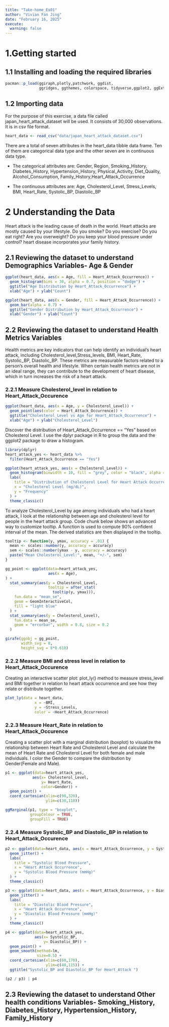 ```yaml
---
title: "Take-home_Ex01"
author: "Vivian Fan Jing"
date: "February 16, 2025"
execute:
  warning: false
---
```


# 1.Getting started

## 1.1 Installing and loading the required libraries

```r
pacman::p_load(ggiraph,plotly,patchwork, ggdist, 
               ggridges, ggthemes, colorspace, tidyverse,ggplot2, ggExtra)
```

## 1.2 Importing data

For the purpose of this exercise, a data file called japan_heart_attack_dataset will be used. It consists of 30,000 observations. It is in csv file format.

```r
heart_data <- read_csv("data/japan_heart_attack_dataset.csv")
```

There are a total of seven attributes in the heart_data tibble data frame. Ten of them are categorical data type and the other seven are in continuous data type.

-   The categorical attributes are: Gender, Region, Smoking_History, Diabetes_History, Hypertension_History, Physical_Activity, Diet_Quality, Alcohol_Consumption, Family_History,Heart_Attack_Occurrence

-   The continuous attributes are: Age, Cholesterol_Level, Stress_Levels, BMI, Heart_Rate, Systolic_BP, Diastolic_BP

# 2 Understanding the Data

Heart attack is the leading cause of death in the world. Heart attacks are mostly caused by your lifestyle. Do you smoke? Do you exercise? Do you eat right? Are you overweight? Do you keep your blood pressure under control? heart disease incorporates your family history.

## 2.1 Reviewing the dataset to understand Demographics Variables- Age & Gender

```r
ggplot(heart_data, aes(x = Age, fill = Heart_Attack_Occurrence)) +
  geom_histogram(bins = 30, alpha = 0.7, position = "dodge") +
  ggtitle("Age Distribution by Heart_Attack_Occurrence") +
  xlab("Age") + ylab("Count")
```

```r
ggplot(heart_data, aes(x = Gender, fill = Heart_Attack_Occurrence)) +
  geom_bar(alpha = 0.7) +
  ggtitle("Gender Distribution by Heart_Attack_Occurrence") +
  xlab("Gender") + ylab("Count")
```

## 2.2 Reviewing the dataset to understand Health Metrics Variables

Health metrics are key indicators that can help identify an individual's heart attack, including Cholesterol_level,Stress_levels, BMI, Heart_Rate, Systolic_BP, Diastolic_BP. These metrics are measurable factors related to a person's overall health and lifestyle. When certain health metrics are not in an ideal range, they can contribute to the development of heart disease, which in turn increases the risk of a heart attack. 

### 2.2.1 Measure Cholesterol_level in relation to Heart_Attack_Occurence

```r
ggplot(heart_data, aes(x = Age, y = Cholesterol_Level)) +
  geom_point(aes(color = Heart_Attack_Occurrence)) +
  ggtitle("Cholesterol_Level vs Age for Heart_Attack_Occurrence") +
  xlab("Age") + ylab("Cholesterol_Level")
```
Discover the distribution of Heart_Attack_Occurrence == "Yes" based on Cholesterol Level. I use the dplyr package in R to group the data and the ggplot2 package to draw a histogram. 

```r
library(dplyr)
heart_attack_yes <- heart_data %>%
  filter(Heart_Attack_Occurrence == "Yes")

ggplot(heart_attack_yes, aes(x = Cholesterol_Level)) +
  geom_histogram(binwidth = 10, fill = "grey", color = "black", alpha = 0.7) +
  labs(
    title = "Distribution of Cholesterol Level for Heart Attack Occurrence",
    x = "Cholesterol Level (mg/dL)",
    y = "Frequency"
  ) +
  theme_classic()
```

To analyze Cholesterol_Level by age among individuals who had a heart attack, I look at the relationship between age and cholesterol level for people in the heart attack group.
Code chunk below shows an advanced way to customize tooltip. A function is used to compute 90% confident interval of the mean. The derived statistics are then displayed in the tooltip.

```r
tooltip <- function(y, ymax, accuracy = .01) {
  mean <- scales::number(y, accuracy = accuracy)
  sem <- scales::number(ymax - y, accuracy = accuracy)
  paste("Mean Cholesterol_Level:", mean, "+/-", sem)
}

gg_point <- ggplot(data=heart_attack_yes, 
                   aes(x = Age),
) +
  stat_summary(aes(y = Cholesterol_Level, 
                   tooltip = after_stat(  
                     tooltip(y, ymax))),  
    fun.data = "mean_se", 
    geom = GeomInteractiveCol,  
    fill = "light blue"
  ) +
  stat_summary(aes(y = Cholesterol_Level),
    fun.data = mean_se,
    geom = "errorbar", width = 0.8, size = 0.2
  )

girafe(ggobj = gg_point,
       width_svg = 8,
       height_svg = 8*0.618)
```

### 2.2.2 Measure BMI and stress level in relation to Heart_Attack_Occurence

Creating an interactive scatter plot: plot_ly() method to measure stress_level and BMI together in relation to heart attack occurrence and see how they relate or distribute together.

```r
plot_ly(data = heart_data, 
             x = ~BMI, 
             y = ~Stress_Levels,
             color = ~Heart_Attack_Occurrence)
```


### 2.2.3 Measure Heart_Rate in relation to Heart_Attack_Occurence

Creating a scatter plot with a marginal distribution (boxplot) to visualize the relationship between Heart Rate and Cholesterol Level and calculate the mean of Heart Rate and Cholesterol Level for both female and male individuals. I color the Gender to compare the distribution by Gender(Female and Male).

```r
p1 <- ggplot(data=heart_attack_yes, 
            aes(x= Cholesterol_Level, 
                y= Heart_Rate, 
                color=Gender)) +
  geom_point() +
  coord_cartesian(xlim=c(90,320),
                  ylim=c(30,110))

ggMarginal(p1, type = "boxplot",
           groupColour = TRUE, 
           groupFill = TRUE)
```

### 2.2.4 Measure Systolic_BP and Diastolic_BP in relation to Heart_Attack_Occurence

```r
p2 <- ggplot(data=heart_data, aes(x = Heart_Attack_Occurrence, y = Systolic_BP , color = Heart_Attack_Occurrence)) +
  geom_jitter() +
  labs(
    title = "Systolic Blood Pressure",
    x = "Heart Attack Occurrence",
    y = "Systolic Blood Pressure (mmHg)"
  ) +
  theme_classic()

p3 <- ggplot(data=heart_data, aes(x = Heart_Attack_Occurrence, y = Diastolic_BP , color = Heart_Attack_Occurrence)) +
  geom_jitter() +
  labs(
    title = "Diastolic Blood Pressure",
    x = "Heart Attack Occurrence",
    y = "Diastolic Blood Pressure (mmHg)"
  ) +
  theme_classic()

p4 <- ggplot(data=heart_attack_yes, 
             aes(x= Systolic_BP, 
                 y= Diastolic_BP)) +
  geom_point() +
  geom_smooth(method=lm, 
              size=0.5) +  
  coord_cartesian(xlim=c(60,170),
                  ylim=c(40,115)) +
  ggtitle("Systolic_BP and Diastolic_BP for Heart_Attack ")

(p2 / p3) | p4

```


## 2.3 Reviewing the dataset to understand Other health conditions Variables- Smoking_History, Diabetes_History, Hypertension_History, Family_History

